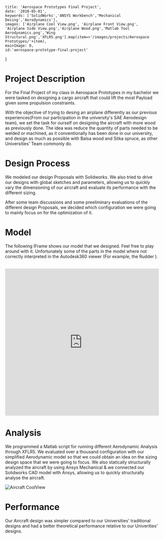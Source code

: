 
    title: 'Aerospace Prototypes Final Project',
    date: '2018-05-01',
    keywords: ['SolidWorks','ANSYS Workbench','Mechanical Desing','Aerodynamics'],
    images: ['Airplane Cool View.png', 'Airplane Front View.png', 'Airplane Side View.png','Airplane Wood.png','Matlab Tool Aerodynamics.png','Wing Structural.png','XFLR5.png'].map(item=>'/images/projects/Aerospace Prototypes/'+item),
    mainImage: 0,
    id:'aerospace-prototype-final-project'
}


# Project Description
For the Final Project of my class in Aerospace Prototypes in my bachelor we were tasked on designing a cargo aircraft that could lift the most Payload given some propulsion constraints.

With the objective of trying to desing an airplane differently as our previous experiences(From our participation in the university's SAE Aerodesign team), we set the task for ourself on designing the aircraft with more wood as previously done.
The idea was reduce the quantity of parts needed to be welded or machined, as it conventionally has been done in our university, and design as much as possible with Balsa wood and Sitka spruce, as other Universities' Team commonly do.
 
# Design Process

We modeled our design Proposals with Solidworks. We also tried to drive our designs with global sketches and parameters, allowing us to quickly vary the dimensioning of our aircraft and evaluate its performance with the different sizing.

After some team discussions and some preeliminary evaluations of the different design Proposals, we decided which configuration we were going to mainly focus on for the optimization of it.

# Model 
The following IFrame shows our model that we designed. Feel free to play around with it. Unfortunately some of the parts in the model  where not correctly interpreted in the Autodesk360 viewer (For example, the Rudder ).


<br/>  
<iframe src="https://myhub.autodesk360.com/ue2ba8999/shares/public/SH7f1edQT22b515c761eb82978d5da9a8211?mode=embed" width="100%" height="480" allowfullscreen="true" webkitallowfullscreen="true" mozallowfullscreen="true"  frameborder="0"></iframe>

<br/>  


# Analysis

We programmed a Matlab script for running different Aerodynamic Analysis  through XFLR5. We evaluated over a thousand configuration with our simplified Aerodynamic model so that we could obtain an idea on the sizing design space that we were going to focus.
We also statically structurally analyzed the aircraft by using Ansys Mechanical & we connected our Solidworks CAD model with Ansys, allowing us to quickly structurally analyse the aircraft. 


![Aircraft CoolView](/images/projects/Aerospace%20Prototypes/Airplane%20Side%20View.png)

# Performance 

Our Aircraft design was simpler compared to our Universities' traditional designs and had a better theoretical performance relative to our Univerities' designs.